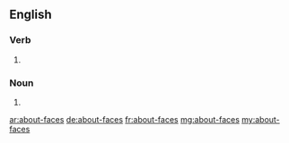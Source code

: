 ==English==

===Verb===
{{head|en|verb form}}

# {{en-third-person singular of|about-face}}

===Noun===
{{head|en|plural}}

# {{plural of|about-face|lang=en}}

[[ar:about-faces]]
[[de:about-faces]]
[[fr:about-faces]]
[[mg:about-faces]]
[[my:about-faces]]